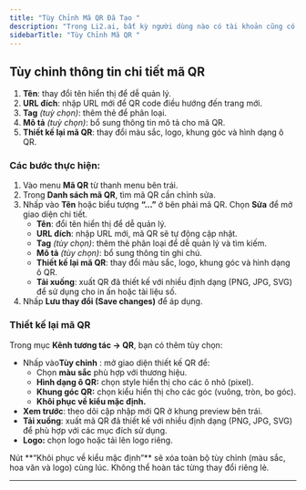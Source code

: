 ```yaml
---
title: "Tùy Chỉnh Mã QR Đã Tạo "
description: "Trong Li2.ai, bất kỳ người dùng nào có tài khoản cũng có thể chỉnh sửa tiêu đề, gắn thẻ, thêm logo hoặc tùy chỉnh thiết kế mã QR ngay cả khi đã tạo trước đó để phù hợp hơn với chiến dịch hoặc thương hiệu."
sidebarTitle: "Tùy Chỉnh Mã QR "
---
```


## Tùy chỉnh thông tin chi tiết mã QR

1. **Tên**: thay đổi tên hiển thị để dễ quản lý.
2. **URL đích**: nhập URL mới để QR code điều hướng đến trang mới.
3. **Tag** _(tuỳ chọn)_: thêm thẻ để phân loại.
4. **Mô tả** _(tuỳ chọn)_: bổ sung thông tin mô tả cho mã QR.
5. **Thiết kế lại mã QR**: thay đổi màu sắc, logo, khung góc và hình dạng ô QR.

### Các bước thực hiện:

1. Vào menu **Mã QR** từ thanh menu bên trái.
2. Trong **Danh sách mã QR**, tìm mã QR cần chỉnh sửa.
3. Nhấp vào **Tên** hoặc biểu tượng **“...”** ở bên phải mã QR. Chọn **Sửa** để mở giao diện chi tiết.
   - **Tên**: đổi tên hiển thị để dễ quản lý.
   - **URL đích**: nhập URL mới, mã QR sẽ tự động cập nhật.
   - **Tag** _(tùy chọn)_: thêm thẻ phân loại để dễ quản lý và tìm kiếm.
   - **Mô tả** _(tùy chọn)_: bổ sung thông tin ghi chú.
   - **Thiết kế lại mã QR**: thay đổi màu sắc, logo, khung góc và hình dạng ô QR.
   - **Tải xuống**: xuất QR đã thiết kế với nhiều định dạng (PNG, JPG, SVG) để sử dụng cho in ấn hoặc tài liệu số.
4. Nhấp **Lưu thay đổi (Save changes)** để áp dụng.

### **Thiết kế lại mã QR**

Trong mục **Kênh tương tác → QR**, bạn có thêm tùy chọn:

- Nhấp vào**Tùy chỉnh** : mở giao diện thiết kế QR để:
  - Chọn **màu sắc** phù hợp với thương hiệu.
  - **Hình dạng ô QR:** chọn style hiển thị cho các ô nhỏ (pixel).
  - **Khung góc QR:** chọn kiểu hiển thị cho các góc (vuông, tròn, bo góc).
  - **Khôi phục về kiểu mặc định.**
- **Xem trước**: theo dõi cập nhập mới QR ở khung preview bên trái.
- **Tải xuống**: xuất mã QR đã thiết kế với nhiều định dạng (PNG, JPG, SVG) để phù hợp với các mục đích sử dụng.
- **Logo:** chọn logo hoặc tải lên logo riêng.

<Warning>
  Nút **“Khôi phục về kiểu mặc định”** sẽ xóa toàn bộ tùy chỉnh (màu sắc, hoa văn và logo) cùng lúc. Không thể hoàn tác từng thay đổi riêng lẻ.
</Warning>

---